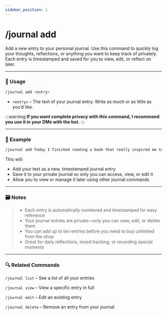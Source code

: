 ```yaml
---
sidebar_position: 1
---
```


# /journal add 

Add a new entry to your personal journal. Use this command to quickly log your thoughts, reflections, or anything you want to keep track of privately. Each entry is timestamped and saved for you to view, edit, or reflect on later.

<hr className="md-divider-gradient" />

### 💬 Usage
```bash
/journal add <entry>
```
- `<entry>` – The text of your journal entry. Write as much or as little as you’d like.

:::warning
**If you want complete privacy with this command, I recommend you use it in your DMs with the bot.**
:::

<hr className="md-divider-gradient" />

### 📌 Example
```bash
/journal add Today I finished reading a book that really inspired me to start journaling every day.
```
This will:
- Add your text as a new, timestamped journal entry
- Save it to your private journal so only you can access, view, or edit it
- Allow you to view or manage it later using other journal commands

<hr className="md-divider-gradient" />

### 🗃️ Notes
> - Each entry is automatically numbered and timestamped for easy reference
> - Your journal entries are private—only you can view, edit, or delete them
> - You can add up to ten entries before you need to buy unlimited from the shop
> - Great for daily reflections, mood tracking, or recording special moments

<hr className="md-divider-gradient" />

### 🔍 Related Commands
`/journal list` – See a list of all your entries

`/journal view` – View a specific entry in full

`/journal edit` – Edit an existing entry

`/journal delete` – Remove an entry from your journal